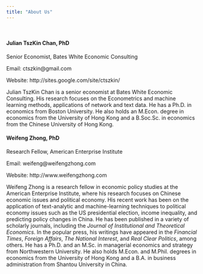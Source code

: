 ```yaml
---
title: "About Us"
---
```


&nbsp;

#### **Julian TszKin Chan, PhD**

Senior Economist, Bates White Economic Consulting

Email: ctszkin@gmail.com

Website: http://sites.google.com/site/ctszkin/

Julian TszKin Chan is a senior economist at Bates White Economic Consulting. His research focuses on the Econometrics and machine learning methods, applications of network and text data. He has a Ph.D. in economics from Boston University. He also holds an M.Econ. degree in economics from the University of Hong Kong and a B.Soc.Sc. in economics from the Chinese University of Hong Kong.


#### **Weifeng Zhong, PhD**

Research Fellow, American Enterprise Institute

Email: weifeng@weifengzhong.com

Website: http://www.weifengzhong.com

Weifeng Zhong is a research fellow in economic policy studies at the American Enterprise Institute, where his research focuses on Chinese economic issues and political economy. His recent work has been on the application of text-analytic and machine-learning techniques to political economy issues such as the US presidential election, income inequality, and predicting policy changes in China. He has been published in a variety of scholarly journals, including the *Journal of Institutional and Theoretical Economics*. In the popular press, his writings have appeared in the *Financial Times*, *Foreign Affairs*, *The National Interest*, and *Real Clear Politics*, among others. He has a Ph.D. and an M.Sc. in managerial economics and strategy from Northwestern University. He also holds M.Econ. and M.Phil. degrees in economics from the University of Hong Kong and a B.A. in business administration from Shantou University in China.
